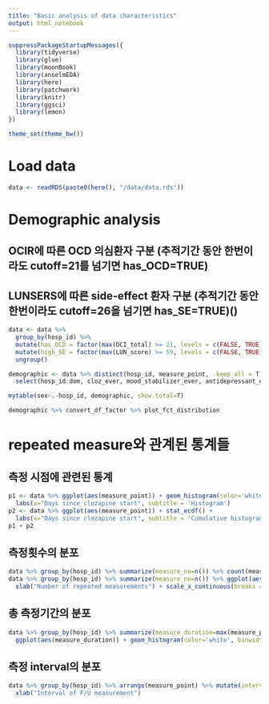---
title: "Basic analysis of data characteristics"
output: html_notebook
---

```{r}
suppressPackageStartupMessages({
  library(tidyverse)
  library(glue)
  library(moonBook)
  library(anselmEDA)
  library(here)
  library(patchwork)
  library(knitr)
  library(ggsci)
  library(lemon)
})

theme_set(theme_bw())
```

# Load data
```{r}
data <- readRDS(paste0(here(), "/data/data.rds"))
```

# Demographic analysis

## OCIR에 따른 OCD 의심환자 구분 (추적기간 동안 한번이라도 cutoff=21를 넘기면 has_OCD=TRUE)
## LUNSERS에 따른 side-effect 환자 구분 (추적기간 동안 한번이라도 cutoff=26을 넘기면 has_SE=TRUE)()
```{r}
data <- data %>%
  group_by(hosp_id) %>%
  mutate(has_OCD = factor(max(OCI_total) >= 21, levels = c(FALSE, TRUE), labels = c("no OCD", "has OCD"))) %>%
  mutate(high_SE = factor(max(LUN_score) >= 59, levels = c(FALSE, TRUE), labels = c("low SE", "high SE"))) %>%
  ungroup()
```

```{r}
demographic <- data %>% distinct(hosp_id, measure_point, .keep_all = T) %>% 
  select(hosp_id:dom, cloz_ever, mood_stabilizer_ever, antidepressant_ever, has_OCD, high_SE, -cloz_use)
```

```{r}
mytable(sex~.-hosp_id, demographic, show.total=T)
```

```{r, fig.height=5}
demographic %>% convert_df_factor %>% plot_fct_distribution
```


# repeated measure와 관계된 통계들

## 측정 시점에 관련된 통계

```{r}
p1 <- data %>% ggplot(aes(measure_point)) + geom_histogram(color='white', binwidth=100) +
  labs(x="Days since clozapine start", subtitle = 'Histogram')
p2 <- data %>% ggplot(aes(measure_point)) + stat_ecdf() + 
  labs(x="Days since clozapine start", subtitle = 'Cumulative histogram')
p1 + p2
```
## 측정횟수의 분포

```{r}
data %>% group_by(hosp_id) %>% summarize(measure_no=n()) %>% count(measure_no) %>% kable
data %>% group_by(hosp_id) %>% summarize(measure_no=n()) %>% ggplot(aes(measure_no)) + geom_histogram(binwidth = 1, color='white') +
  xlab("Number of repeated measurements") + scale_x_continuous(breaks = 1:7)
```


## 총 측정기간의 분포
```{r}
data %>% group_by(hosp_id) %>% summarize(measure_duration=max(measure_point)-min(measure_point)) %>% 
  ggplot(aes(measure_duration)) + geom_histogram(color='white', binwidth = 100) + xlab("Total F/U period")
```

## 측정 interval의 분포
```{r}
data %>% group_by(hosp_id) %>% arrange(measure_point) %>% mutate(interval = c(NA, diff(measure_point))) %>% ggplot(aes(interval)) + geom_histogram(binwidth = 50, color="white") +
  xlab("Interval of F/U measurement")
```




